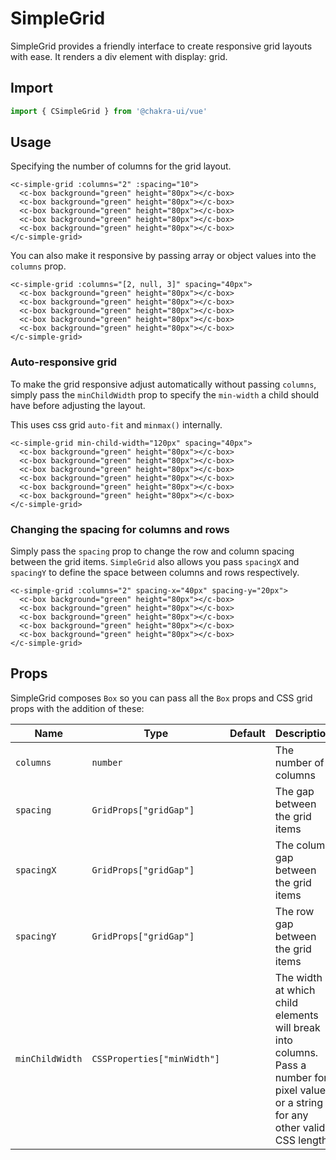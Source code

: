 
<SEO
  title="SimpleGrid"
  description="SimpleGrid provides a friendly interface to create responsive grid layouts with ease. It renders a div element with display: grid."
/>

# SimpleGrid

SimpleGrid provides a friendly interface to create responsive grid layouts with ease. It renders a div element with display: grid.

## Import

```js
import { CSimpleGrid } from '@chakra-ui/vue'
```

## Usage

Specifying the number of columns for the grid layout.

```vue live=true
<c-simple-grid :columns="2" :spacing="10">
  <c-box background="green" height="80px"></c-box>
  <c-box background="green" height="80px"></c-box>
  <c-box background="green" height="80px"></c-box>
  <c-box background="green" height="80px"></c-box>
  <c-box background="green" height="80px"></c-box>
</c-simple-grid>
```

You can also make it responsive by passing array or object values into the
`columns` prop.

```vue live=true
<c-simple-grid :columns="[2, null, 3]" spacing="40px">
  <c-box background="green" height="80px"></c-box>
  <c-box background="green" height="80px"></c-box>
  <c-box background="green" height="80px"></c-box>
  <c-box background="green" height="80px"></c-box>
  <c-box background="green" height="80px"></c-box>
</c-simple-grid>
```

### Auto-responsive grid

To make the grid responsive adjust automatically without passing `columns`,
simply pass the `minChildWidth` prop to specify the `min-width` a child should
have before adjusting the layout.

This uses css grid `auto-fit` and `minmax()` internally.

```vue live=true
<c-simple-grid min-child-width="120px" spacing="40px">
  <c-box background="green" height="80px"></c-box>
  <c-box background="green" height="80px"></c-box>
  <c-box background="green" height="80px"></c-box>
  <c-box background="green" height="80px"></c-box>
  <c-box background="green" height="80px"></c-box>
  <c-box background="green" height="80px"></c-box>
</c-simple-grid>
```

### Changing the spacing for columns and rows

Simply pass the `spacing` prop to change the row and column spacing between the
grid items. `SimpleGrid` also allows you pass `spacingX` and `spacingY` to
define the space between columns and rows respectively.

```vue live=true
<c-simple-grid :columns="2" spacing-x="40px" spacing-y="20px">
  <c-box background="green" height="80px"></c-box>
  <c-box background="green" height="80px"></c-box>
  <c-box background="green" height="80px"></c-box>
  <c-box background="green" height="80px"></c-box>
  <c-box background="green" height="80px"></c-box>
</c-simple-grid>
```

## Props

SimpleGrid composes `Box` so you can pass all the `Box` props and CSS grid props
with the addition of these:

| Name            | Type                        | Default | Description                                                                                                                           |
| --------------- | --------------------------- | ------- | ------------------------------------------------------------------------------------------------------------------------------------- |
| `columns`       | `number`                    |         | The number of columns                                                                                                                 |
| `spacing`       | `GridProps["gridGap"]`      |         | The gap between the grid items                                                                                                        |
| `spacingX`      | `GridProps["gridGap"]`      |         | The column gap between the grid items                                                                                                 |
| `spacingY`      | `GridProps["gridGap"]`      |         | The row gap between the grid items                                                                                                    |
| `minChildWidth` | `CSSProperties["minWidth"]` |         | The width at which child elements will break into columns. Pass a number for pixel values or a string for any other valid CSS length. |
